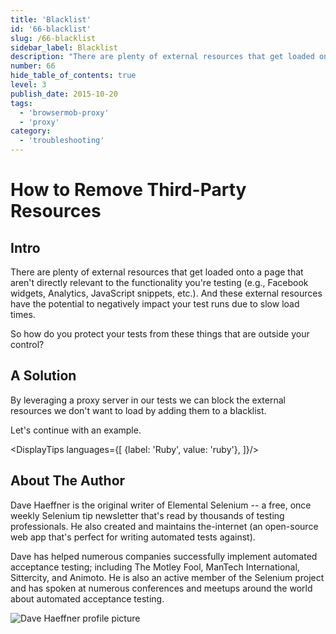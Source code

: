 ```yaml
---
title: 'Blacklist'
id: '66-blacklist'
slug: /66-blacklist
sidebar_label: Blacklist
description: "There are plenty of external resources that get loaded onto a page that aren't directly relevant to the functionality you're testing (e.g., Facebook widgets, Analytics, JavaScript snippets, etc.). And these external resources have the potential to negatively impact your test runs due to slow load times."
number: 66
hide_table_of_contents: true
level: 3
publish_date: 2015-10-20
tags:
  - 'browsermob-proxy'
  - 'proxy'
category:
  - 'troubleshooting'
---
```


# How to Remove Third-Party Resources

## Intro

There are plenty of external resources that get loaded onto a page that aren't directly relevant to the
functionality you're testing (e.g., Facebook widgets, Analytics, JavaScript snippets, etc.). And these external
resources have the potential to negatively impact your test runs due to slow load times.

So how do you protect your tests from these things that are outside your control?

## A Solution

By leveraging a proxy server in our tests we can block the external resources we don't want to load by adding them
to a blacklist.

Let's continue with an example.



<DisplayTips languages={[
    {label: 'Ruby', value: 'ruby'},
]}/>


## About The Author

Dave Haeffner is the original writer of Elemental Selenium -- a free, once weekly Selenium tip newsletter that's read
by thousands of testing professionals. He also created and maintains the-internet (an open-source web app that's
perfect for writing automated tests against).

Dave has helped numerous companies successfully implement automated acceptance testing; including The Motley Fool,
ManTech International, Sittercity, and Animoto. He is also an active member of the Selenium project and has spoken
at numerous conferences and meetups around the world about automated acceptance testing.

![Dave Haeffner profile picture](/img/authors/dave-haeffner.jpeg#author-img 'a title')




